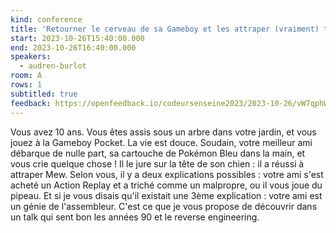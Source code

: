 ```yaml
---
kind: conference
title: 'Retourner le cerveau de sa Gameboy et les attraper (vraiment) tous 💪'
start: 2023-10-26T15:40:00.000
end: 2023-10-26T16:40:00.000
speakers:
  - audren-burlot
room: A
rows: 1
subtitled: true
feedback: https://openfeedback.io/codeursenseine2023/2023-10-26/vW7qphWgS0S5Cqztrioy
---
```


Vous avez 10 ans. Vous êtes assis sous un arbre dans votre jardin, et vous jouez à la Gameboy Pocket. La vie est douce.
Soudain, votre meilleur ami débarque de nulle part, sa cartouche de Pokémon Bleu dans la main, et vous crie quelque chose !
Il le jure sur la tête de son chien : il a réussi à attraper Mew.
Selon vous, il y a deux explications possibles : votre ami s'est acheté un Action Replay et a triché comme un malpropre, ou il vous joue du pipeau.
Et si je vous disais qu'il existait une 3ème explication : votre ami est un génie de l'assembleur.
C'est ce que je vous propose de découvrir dans un talk qui sent bon les années 90 et le reverse engineering.
